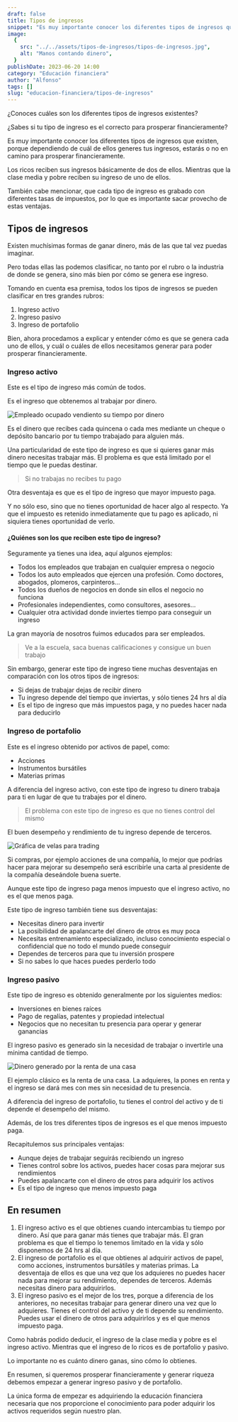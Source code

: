```yaml
---
draft: false
title: Tipos de ingresos
snippet: "Es muy importante conocer los diferentes tipos de ingresos que existen, porque dependiendo de cuál de ellos generes tus ingresos, estarás o no en camino para prosperar financieramente."
image:
  {
    src: "../../assets/tipos-de-ingresos/tipos-de-ingresos.jpg",
    alt: "Manos contando dinero",
  }
publishDate: 2023-06-20 14:00
category: "Educación financiera"
author: "Alfonso"
tags: []
slug: "educacion-financiera/tipos-de-ingresos"
---
```



¿Conoces cuáles son los diferentes tipos de ingresos existentes?

¿Sabes si tu tipo de ingreso es el correcto para prosperar financieramente?

Es muy importante conocer los diferentes tipos de ingresos que existen, porque dependiendo de cuál de ellos generes tus ingresos, estarás o no en camino para prosperar financieramente.

Los ricos reciben sus ingresos básicamente de dos de ellos. Mientras que la clase media y pobre reciben su ingreso de uno de ellos.

También cabe mencionar, que cada tipo de ingreso es grabado con diferentes tasas de impuestos, por lo que es importante sacar provecho de estas ventajas.

## Tipos de ingresos

Existen muchísimas formas de ganar dinero, más de las que tal vez puedas imaginar.

Pero todas ellas las podemos clasificar, no tanto por el rubro o la industria de donde se genera, sino más bien por cómo se genera ese ingreso.

Tomando en cuenta esa premisa, todos los tipos de ingresos se pueden clasificar en tres grandes rubros:

1. Ingreso activo
2. Ingreso pasivo
3. Ingreso de portafolio

Bien, ahora procedamos a explicar y entender cómo es que se genera cada uno de ellos, y cuál o cuáles de ellos necesitamos generar para poder prosperar financieramente.

### Ingreso activo

Este es el tipo de ingreso más común de todos.

Es el ingreso que obtenemos al trabajar por dinero.

<Image
  src={Ocupado}
  alt="Empleado ocupado vendiento su tiempo por dinero"
  width={768}
  format="avif"
  quality="high"
  class="mx-auto w-full rounded-lg shadow-lg"
/>

Es el dinero que recibes cada quincena o cada mes mediante un cheque o depósito bancario por tu tiempo trabajado para alguien más.

Una particularidad de este tipo de ingreso es que si quieres ganar más dinero necesitas trabajar más. El problema es que está limitado por el tiempo que le puedas destinar.

> Si no trabajas no recibes tu pago

Otra desventaja es que es el tipo de ingreso que mayor impuesto paga.

Y no sólo eso, sino que no tienes oportunidad de hacer algo al respecto. Ya que el impuesto es retenido inmediatamente que tu pago es aplicado, ni siquiera tienes oportunidad de verlo.

#### ¿Quiénes son los que reciben este tipo de ingreso?

Seguramente ya tienes una idea, aquí algunos ejemplos:

- Todos los empleados que trabajan en cualquier empresa o negocio
- Todos los auto empleados que ejercen una profesión. Como doctores, abogados, plomeros, carpinteros...
- Todos los dueños de negocios en donde sin ellos el negocio no funciona
- Profesionales independientes, como consultores, asesores...
- Cualquier otra actividad donde inviertes tiempo para conseguir un ingreso

La gran mayoría de nosotros fuimos educados para ser empleados.

> Ve a la escuela, saca buenas calificaciones y consigue un buen trabajo

Sin embargo, generar este tipo de ingreso tiene muchas desventajas en comparación con los otros tipos de ingresos:

- Si dejas de trabajar dejas de recibir dinero
- Tu ingreso depende del tiempo que inviertas, y sólo tienes 24 hrs al día
- Es el tipo de ingreso que más impuestos paga, y no puedes hacer nada para deducirlo

### Ingreso de portafolio

Este es el ingreso obtenido por activos de papel, como:

- Acciones
- Instrumentos bursátiles
- Materias primas

A diferencia del ingreso activo, con este tipo de ingreso tu dinero trabaja para ti en lugar de que tu trabajes por el dinero.

> El problema con este tipo de ingreso es que no tienes control del mismo

El buen desempeño y rendimiento de tu ingreso depende de terceros.

<Image
  src={Trading}
  alt="Gráfica de velas para trading"
  width={768}
  format="avif"
  quality="high"
  class="mx-auto w-full rounded-lg shadow-lg"
/>

Si compras, por ejemplo acciones de una compañía, lo mejor que podrías hacer para mejorar su desempeño será escribirle una carta al presidente de la compañía deseándole buena suerte.

Aunque este tipo de ingreso paga menos impuesto que el ingreso activo, no es el que menos paga.

Este tipo de ingreso también tiene sus desventajas:

- Necesitas dinero para invertir
- La posibilidad de apalancarte del dinero de otros es muy poca
- Necesitas entrenamiento especializado, incluso conocimiento especial o confidencial que no todo el mundo puede conseguir
- Dependes de terceros para que tu inversión prospere
- Si no sabes lo que haces puedes perderlo todo

### Ingreso pasivo

Este tipo de ingreso es obtenido generalmente por los siguientes medios:

- Inversiones en bienes raíces
- Pago de regalías, patentes y propiedad intelectual
- Negocios que no necesitan tu presencia para operar y generar ganancias

El ingreso pasivo es generado sin la necesidad de trabajar o invertirle una mínima cantidad de tiempo.

<Image
  src={Renta}
  alt="Dinero generado por la renta de una casa"
  width={768}
  format="avif"
  quality="high"
  class="mx-auto w-full rounded-lg shadow-lg"
/>

El ejemplo clásico es la renta de una casa. La adquieres, la pones en renta y el ingreso se dará mes con mes sin necesidad de tu presencia.

A diferencia del ingreso de portafolio, tu tienes el control del activo y de ti depende el desempeño del mismo.

Además, de los tres diferentes tipos de ingresos es el que menos impuesto paga.

Recapitulemos sus principales ventajas:

- Aunque dejes de trabajar seguirás recibiendo un ingreso
- Tienes control sobre los activos, puedes hacer cosas para mejorar sus rendimientos
- Puedes apalancarte con el dinero de otros para adquirir los activos
- Es el tipo de ingreso que menos impuesto paga

## En resumen

1. El ingreso activo es el que obtienes cuando intercambias tu tiempo por dinero. Así que para ganar más tienes que trabajar más. El gran problema es que el tiempo lo tenemos limitado en la vida y sólo disponemos de 24 hrs al día.
2. El ingreso de portafolio es el que obtienes al adquirir activos de papel, como acciones, instrumentos bursátiles y materias primas. La desventaja de ellos es que una vez que los adquieres no puedes hacer nada para mejorar su rendimiento, dependes de terceros. Además necesitas dinero para adquirirlos.
3. El ingreso pasivo es el mejor de los tres, porque a diferencia de los anteriores, no necesitas trabajar para generar dinero una vez que lo adquieres. Tienes el control del activo y de ti depende su rendimiento. Puedes usar el dinero de otros para adquirirlos y es el que menos impuesto paga.

Como habrás podido deducir, el ingreso de la clase media y pobre es el ingreso activo. Mientras que el ingreso de lo ricos es de portafolio y pasivo.

Lo importante no es cuánto dinero ganas, sino cómo lo obtienes.

En resumen, si queremos prosperar financieramente y generar riqueza debemos empezar a generar ingreso pasivo y de portafolio.

La única forma de empezar es adquiriendo la educación financiera necesaria que nos proporcione el conocimiento para poder adquirir los activos requeridos según nuestro plan.
